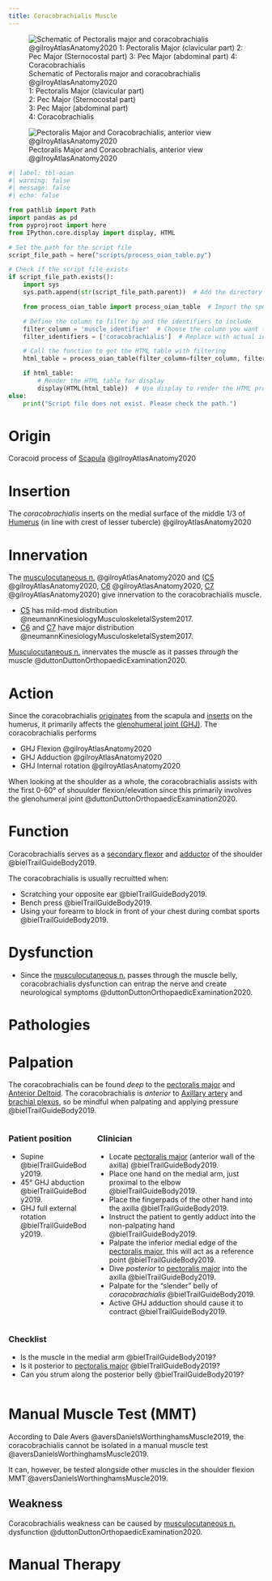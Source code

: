 ```yaml
---
title: Coracobrachialis Muscle
---
```


:::{layout-ncol="2"}
![Schematic of Pectoralis major and coracobrachialis @gilroyAtlasAnatomy2020 </br> 1: Pectoralis Major (clavicular part) <br> 2: Pec Major (Sternocostal part) </br> 3: Pec Major (abdominal part) </br> 4: Coracobrachialis](/The Archive/Anatomy/Skeletal Muscles/Upper Limb Muscles/Axioappendicular Anterior Muscles/images/gilroyatlas fig25.25a pectoralis major and coracobrachialis schematic.png)

![Pectoralis Major and Coracobrachialis, anterior view @gilroyAtlasAnatomy2020](/The Archive/Anatomy/Skeletal Muscles/Upper Limb Muscles/Axioappendicular Anterior Muscles/images/gilroyatlas fig25.25c pectoralis major and coracobrachialis.png)
:::

```python
#| label: tbl-oian
#| warning: false
#| message: false
#| echo: false

from pathlib import Path
import pandas as pd
from pyprojroot import here
from IPython.core.display import display, HTML

# Set the path for the script file
script_file_path = here("scripts/process_oian_table.py")

# Check if the script file exists
if script_file_path.exists():
    import sys
    sys.path.append(str(script_file_path.parent))  # Add the directory of the script to the system path

    from process_oian_table import process_oian_table  # Import the specific function

    # Define the column to filter by and the identifiers to include
    filter_column = 'muscle_identifier'  # Choose the column you want to filter by
    filter_identifiers = ['coracobrachialis']  # Replace with actual identifiers you want to include

    # Call the function to get the HTML table with filtering
    html_table = process_oian_table(filter_column=filter_column, filter_identifiers=filter_identifiers)

    if html_table:
        # Render the HTML table for display
        display(HTML(html_table))  # Use display to render the HTML properly
else:
    print("Script file does not exist. Please check the path.")

```



# Origin {#origin}

Coracoid process of [Scapula]({{< var ref-scapula-bone.path >}}) @gilroyAtlasAnatomy2020

# Insertion {#insertion}

The *coracobrachialis* inserts on the medial surface of the middle 1/3 of [Humerus]({{< var ref-humerus-bone.path >}}) (in line with crest of lesser tubercle) @gilroyAtlasAnatomy2020

# Innervation {#innervation}

The [musculocutaneous n.]({{< var ref-musculocutaneous-nerve.path >}}) @gilroyAtlasAnatomy2020 and ([C5]({{< var ref-nerve-root.c5 >}}) @gilroyAtlasAnatomy2020, [C6]({{< var ref-nerve-root.c6 >}}) @gilroyAtlasAnatomy2020, [C7]({{< var ref-nerve-root.c7 >}}) @gilroyAtlasAnatomy2020) give innervation to the coracobrachialis muscle.


- [C5]({{< var ref-nerve-root.c5 >}}) has mild-mod distribution @neumannKinesiologyMusculoskeletalSystem2017.
- [C6]({{< var ref-nerve-root.c6 >}}) and [C7]({{< var ref-nerve-root.c7 >}}) have major distribution @neumannKinesiologyMusculoskeletalSystem2017.

[Musculocutaneous n.]({{< var ref-musculocutaneous-nerve.path >}}) innervates the muscle as it passes *through* the muscle @duttonDuttonOrthopaedicExamination2020.


# Action {#action}

Since the coracobrachialis [originates](#origin) from the scapula and [inserts](#insertion) on the humerus, it primarily affects the [glenohumeral joint (GHJ)]({{< ref-glenohumeral-joint.path >}}).
The coracobrachialis performs

- GHJ Flexion @gilroyAtlasAnatomy2020
- GHJ Adduction @gilroyAtlasAnatomy2020
- GHJ Internal rotation @gilroyAtlasAnatomy2020

When looking at the shoulder as a whole, the coracobrachialis assists with the first 0-60&deg; of shouulder flexion/elevation since this primarily involves the glenohumeral joint @duttonDuttonOrthopaedicExamination2020.

# Function

Coracobrachialis serves as a [secondary flexor]({{< var ref-shoulder-flexor-muscles.path >}}) and [adductor]({{< var ref-shoulder-adductor-muscles.path >}}) of the shoulder @bielTrailGuideBody2019.

 The coracobrachialis is usually recruitted when:

 - Scratching your opposite ear @bielTrailGuideBody2019.
 - Bench press @bielTrailGuideBody2019.
 - Using your forearm to block in front of your chest during combat sports @bielTrailGuideBody2019.

# Dysfunction

- Since the [musculocutaneous n.]({{< var ref-musculocutaneous-nerve.path >}}) passes through the muscle belly, coracobrachialis dysfunction can entrap the nerve and create neurological symptoms @duttonDuttonOrthopaedicExamination2020.

# Pathologies

# Palpation

The coracobrachialis can be found *deep* to the [pectoralis major]({{< var ref-pectoralis-major.path >}}) and [Anterior Deltoid]({{< var ref-deltoid-muscle-anterior.path >}}).
The coracobrachialis is *anterior* to [Axillary artery]({{< var ref-axillary-artery.path >}}) and [brachial plexus]({{< var ref-brachial-plexus.path >}}), so be mindful when palpating and applying pressure @bielTrailGuideBody2019.


::: {.columns}
::: {.column}
### Patient position

- Supine @bielTrailGuideBody2019.
- 45&deg; GHJ abduction @bielTrailGuideBody2019.
- GHJ full external rotation @bielTrailGuideBody2019.

:::
::: {.column}

### Clinician

- Locate [pectoralis major]({{< var ref-pectoralis-major.path >}}) (anterior wall of the axilla) @bielTrailGuideBody2019.
- Place one hand on the medial arm, just proximal to the elbow  @bielTrailGuideBody2019.
- Place the fingerpads of the other hand into the axilla @bielTrailGuideBody2019.
- Instruct the patient to gently adduct into the non-palpating hand @bielTrailGuideBody2019.
- Palpate the inferior medial edge of the [pectoralis major]({{< var ref-pectoralis-major.path >}}), this will act as a reference point @bielTrailGuideBody2019.
- Dive *posterior* to [pectoralis major]({{< var ref-pectoralis-major.palpation >}}) into the axilla @bielTrailGuideBody2019.
- Palpate for the "slender" belly of *coracobrachialis* @bielTrailGuideBody2019.
- Active GHJ adduction should cause it to contract @bielTrailGuideBody2019.

:::
:::

::: {.columns}
::: {.column}
### Checklist

- Is the muscle in the medial arm @bielTrailGuideBody2019?
- Is it posterior to [pectoralis major]({{< var ref-pectoralis-major.path >}}) @bielTrailGuideBody2019?
- Can you strum along the posterior belly @bielTrailGuideBody2019? 

:::
::: {.column}
:::
:::







# Manual Muscle Test (MMT) {#mmt}

According to Dale Avers @aversDanielsWorthinghamsMuscle2019, the coracobrachialis cannot be isolated in a manual muscle test @aversDanielsWorthinghamsMuscle2019.

It can, however, be tested alongside other muscles in the shoulder flexion MMT @aversDanielsWorthinghamsMuscle2019.

## Weakness

Coracobrachialis weakness can be caused by [musculocutaneous n.]({{< var ref-musculocutaneous-nerve.path >}}) dysfunction @duttonDuttonOrthopaedicExamination2020.

# Manual Therapy